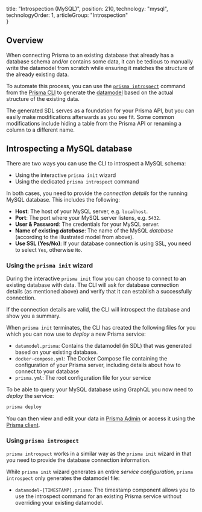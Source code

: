 
  title: "Introspection (MySQL)",
  position: 210,
  technology: "mysql",
  technologyOrder: 1,
  articleGroup: "Introspection"    
}

## Overview

When connecting Prisma to an existing database that already has a database schema and/or contains some data, it can be tedious to manually write the datamodel from scratch while ensuring it matches the structure of the already existing data.

To automate this process, you can use the [`prisma introspect`](xcv3) command from the [Prisma CLI](alx4) to generate the [datamodel](knum) based on the actual structure of the existing data.

The generated SDL serves as a foundation for your Prisma API, but you can easily make modifications afterwards as you see fit. Some common modifications include hiding a table from the Prisma API or renaming a column to a different name.

## Introspecting a MySQL database

There are two ways you can use the CLI to introspect a MySQL schema:

- Using the interactive `prisma init` wizard
- Using the dedicated `prisma introspect` command

In both cases, you need to provide the _connection details_ for the running MySQL database. This includes the following:

- **Host**: The host of your MySQL server, e.g. `localhost`.
- **Port**: The port where your MySQL server listens, e.g. `5432`.
- **User & Password**: The credentials for your MySQL server.
- **Name of existing _database_**: The name of the MySQL _database_ (according to the illustrated model from above).
- **Use SSL (Yes/No)**: If your database connection is using SSL, you need to select `Yes`, otherwise `No`.

### Using the `prisma init` wizard

During the interactive `prisma init` flow you can choose to connect to an existing database with data. The CLI will ask for database connection details (as mentioned above) and verify that it can establish a successfully connection.

If the connection details are valid, the CLI will introspect the database and show you a summary.

When `prisma init` terminates, the CLI has created the following files for you which you can now use to _deploy_ a new Prisma service:

- `datamodel.prisma`: Contains the datamodel (in SDL) that was generated based on your existing database.
- `docker-compose.yml`: The Docker Compose file containing the configuration of your Prisma server, including details about how to connect to your database
- `prisma.yml`: The root configuration file for your service

To be able to query your MySQL database using GraphQL you now need to _deploy_ the service:

```bash
prisma deploy
```

You can then view and edit your data in [Prisma Admin](/prisma-admin) or access it using the [Prisma client](/prisma-client).

### Using `prisma introspect`

`prisma introspect` works in a similar way as the `prisma init` wizard in that you need to provide the database connection information.

While `prisma init` wizard generates an entire _service configuration_, `prisma introspect` only generates the datamodel file:

- `datamodel-[TIMESTAMP].prisma`: The timestamp component allows you to use the introspect command for an existing Prisma service without overriding your existing datamodel.
